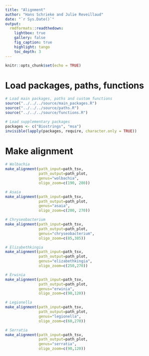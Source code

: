 ```yaml
---
title: "Alignment"
author: "Hans Schrieke and Julie Reveillaud"
date: "`r Sys.Date()`"
output: 
  rmdformats::readthedown:
    lightbox: true
    gallery: false
    fig_caption: true
    highlight: tango
    toc_depth: 3
---
```


```r
knitr::opts_chunk$set(echo = TRUE)
```

# Load packages, paths, functions
```r
# Load main packages, paths and custom functions
source("../../../source/main_packages.R")
source("../../../source/paths.R")
source("../../../source/functions.R")

# Load supplementary packages
packages <- c("Biostrings", "msa")
invisible(lapply(packages, require, character.only = TRUE))
```

# Make alignment
```r
# Wolbachia
make_alignment(path_input=path_tsv, 
               path_output=path_plot, 
               genus="wolbachia", 
               oligo_zoom=c(190, 280))

# Asaia
make_alignment(path_input=path_tsv, 
               path_output=path_plot, 
               genus="asaia", 
               oligo_zoom=c(200, 270))

# Chryseobacterium
make_alignment(path_input=path_tsv, 
               path_output=path_plot, 
               genus="chryseobacterium",
               oligo_zoom=c(85,385))

# Elizabethkingia
make_alignment(path_input=path_tsv, 
               path_output=path_plot, 
               genus="elizabethkingia",
               oligo_zoom=c(250,270))

# Erwinia
make_alignment(path_input=path_tsv, 
               path_output=path_plot, 
               genus="erwinia",
               oligo_zoom=c(90,120))

# Legionella
make_alignment(path_input=path_tsv, 
               path_output=path_plot, 
               genus="legionella", 
               oligo_zoom=c(60,270))

# Serratia
make_alignment(path_input=path_tsv, 
               path_output=path_plot, 
               genus="serratia", 
               oligo_zoom=c(90,120))
```


